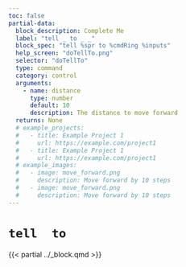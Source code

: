 ```yaml
---
toc: false
partial-data:
  block_description: Complete Me
  label: "tell _ to _ _"
  block_spec: "tell %spr to %cmdRing %inputs"
  help_screen: "doTellTo.png"
  selector: "doTellTo"
  type: command
  category: control
  arguments:
    - name: distance
      type: number
      default: 10
      description: The distance to move forward
  returns: None
  # example_projects:
  #   - title: Example Project 1
  #     url: https://example.com/project1
  #   - title: Example Project 1
  #     url: https://example.com/project1
  # example_images:
  #   - image: move_forward.png
  #     description: Move forward by 10 steps
  #   - image: move_forward.png
  #     description: Move forward by 10 steps
---
```


# `tell  to` { .unnumbered }

{{< partial ../_block.qmd >}}

